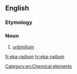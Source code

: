 ==English==

===Etymology===
{{prefix|en|eka|radium}}

===Noun===
{{en-noun|-}}

# [[unbinilium]]

[[Category:en:Chemical elements]]

[[fr:eka-radium]]
[[hr:eka-radium]]